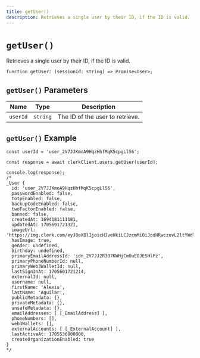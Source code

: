 ```yaml
---
title: getUser()
description: Retrieves a single user by their ID, if the ID is valid.
---
```


# `getUser()`

Retrieves a single user by their ID, if the ID is valid. 

```tsx
function getUser: (sessionId: string) => Promise<User>;
```

## `getUser()` Parameters

| Name | Type | Description |
| --- | --- | --- |
| `userId` | `string` | The ID of the user to retrieve. |

## `getUser()` Example

```tsx
const userId = 'user_2V7JJKmoA9HqzHhfMqK5cpgLl56';

const response = await clerkClient.users.getUser(userId);

console.log(response);
/*
_User {
  id: 'user_2V7JJKmoA9HqzHhfMqK5cpgLl56',
  passwordEnabled: false,
  totpEnabled: false,
  backupCodeEnabled: false,
  twoFactorEnabled: false,
  banned: false,
  createdAt: 1694181111181,
  updatedAt: 1705601721321,
  imageUrl: 'https://img.clerk.com/eyJ0eXBlIjoicHJveHkiLCJzcmMiOiJodHRwczovL2ltYWdlcy5jbGVyay5kZXYvb2F1dGhfZ29vZ2xlL2ltZ18yVjdKSkhvdXlnbDNLRXRaUjlRRlFNbnVDU2cuanBlZyJ9',
  hasImage: true,
  gender: undefined,
  birthday: undefined,
  primaryEmailAddressId: 'idn_2V7JJ2R3O7KWHjCmUuEOJESHlPz',
  primaryPhoneNumberId: null,
  primaryWeb3WalletId: null,
  lastSignInAt: 1705601721214,
  externalId: null,
  username: null,
  firstName: 'Alexis',
  lastName: 'Aguilar',
  publicMetadata: {},
  privateMetadata: {},
  unsafeMetadata: {},
  emailAddresses: [ [_EmailAddress] ],
  phoneNumbers: [],
  web3Wallets: [],
  externalAccounts: [ [_ExternalAccount] ],
  lastActiveAt: 1705536000000,
  createOrganizationEnabled: true
}
*/
```